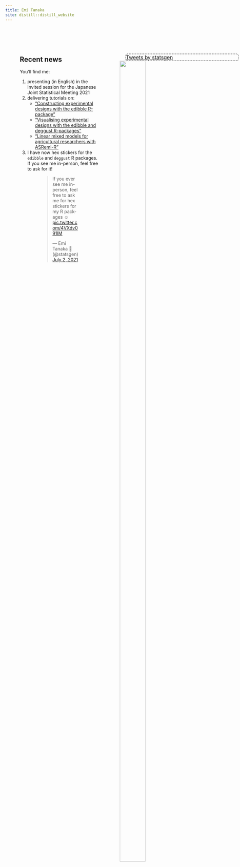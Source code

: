 ```yaml
---
title: Emi Tanaka
site: distill::distill_website
---
```

<style>
d-title {
  display: none!important;
}
d-appendix {
 display: none!important;
}
.twitter-border {
 border: 1px dashed black;
 width: 350px;
 position : relative;
 border-radius: 5px;
 margin-left: 40px;
}
.twitter-border::before {
 content: "\f099";
 font-family: "Font Awesome 5 Brands";
 font-weight: 900; 
 font-size: 1.5rem;
 position: absolute;
 top: -15px;
 left: -15px;
}

.twitter-border > p {
  margin-block-start: 0em;
  margin-block-end: 0em;
  margin-bottom: 0em;
}
.home-with-sidebar {
  padding-left: 45px;
  padding-right: 45px;
}
.home-with-sidebar .home-main {
  float: left;
  width: 60%;
}
.home-main {
  margin-top: 60px;
  margin-bottom: 24px;
}
.home-with-sidebar .home-sidebar {
  float: right;
  width: 30%;
  margin-top: 60px;
  padding-top: 24px;
  padding-bottom: 24px;
}
.home-sidebar {
  font-size: 16px;
}
</style>

<div class="home-with-sidebar l-screen-inset">

<div class="home-main">

## Recent news



You'll find me:


<ol class="fa-ul">
<li><span class="fa-li"><i class="fas fa-comment"></i></span> presenting (in English) in the invited session for the Japanese Joint Statistical Meeting 2021 </li>
<li><span class="fa-li"><i class="fas fa-chalkboard-teacher"></i></span> delivering tutorials on:
<ul>
  <li>["Constructing experimental designs with the edibble R-package"](https://www.eventbrite.com/e/constructing-experimental-design-with-the-edibble-r-package-tickets-164006298253?aff=ebdsoporgprofile)</li>
  <li>["Visualising experimental designs with the edibble and deggust R-packages"](https://www.eventbrite.com/e/visualising-experimental-designs-with-the-edibble-and-deggust-r-packages-tickets-164843365945?aff=ebdsoporgprofile)</li>
  <li>["Linear mixed models for agricultural researchers with ASReml-R"](https://www.eventbrite.com/e/linear-mixed-models-for-agricultural-researchers-with-asreml-r-tickets-164844814277?aff=ebdsoporgprofile)</li>
</ul>
</li>
<li><span class="fa-li"><i class="fab fa-r-project"></i></span> I have now hex stickers for the `edibble` and `deggust` R packages. If you see me in-person, feel free to ask for it!
</ol>

<div style="margin: 0 auto; width:50%;">
<blockquote class="twitter-tweet"><p lang="en" dir="ltr">If you ever see me in-person, feel free to ask me for hex stickers for my R packages ☺️ <a href="https://t.co/4VXdv091IM">pic.twitter.com/4VXdv091IM</a></p>&mdash; Emi Tanaka 🌾 (@statsgen) <a href="https://twitter.com/statsgen/status/1410842537485471744?ref_src=twsrc%5Etfw">July 2, 2021</a></blockquote> <script async src="https://platform.twitter.com/widgets.js" charset="utf-8"></script>
</div>
</div>

<div class="home-sidebar">
<div class="twitter-border">
<a class="twitter-timeline" data-height="600" data-width="350"  href="https://twitter.com/statsgen?ref_src=twsrc%5Etfw">Tweets by statsgen</a>
</div>
<script async src="https://platform.twitter.com/widgets.js" charset="utf-8"></script>

<center>
<img src="images/ssa-digital-badge-2021.png" width="80%">
</center>
</div>
</div>